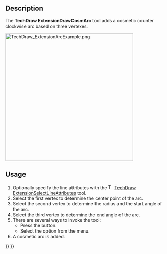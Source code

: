 <languages/>

{{Docnav
|[[TechDraw_ExtensionDrawCosmCircle|ExtensionDrawCosmCircle]]
|[[TechDraw_ExtensionDrawCosmCircle3Points|ExtensionDrawCosmCircle3Points]]
|[[TechDraw_Workbench|TechDraw]]
|IconL=TechDraw_ExtensionDrawCosmCircle.svg
|IconR=TechDraw_ExtensionDrawCosmCircle3Points.svg
|IconC=Workbench_TechDraw.svg
}}

{{GuiCommand
|Name=TechDraw ExtensionDrawCosmArc
|MenuLocation=TechDraw → Extensions: Centerlines/Threading → Add Cosmetic Arc
|Workbenches=[[TechDraw_Workbench|TechDraw]]
|Shortcut=
|Version=0.20
|SeeAlso=[[TechDraw_ExtensionDrawCosmCircle|TechDraw ExtensionDrawCosmCircle]]
}}

==Description==

The '''TechDraw ExtensionDrawCosmArc''' tool adds a cosmetic counter clockwise arc based on three vertexes.

[[Image:TechDraw_ExtensionArcExample.png|400px]]
{{Caption|On the right an added cosmetic arc}}

==Usage==

# Optionally specify the line attributes with the [[Image:TechDraw_ExtensionSelectLineAttributes.svg|16px]] [[TechDraw_ExtensionSelectLineAttributes|TechDraw ExtensionSelectLineAttributes]] tool.
# Select the first vertex to determine the center point of the arc.
# Select the second vertex to determine the radius and the start angle of the arc.
# Select the third vertex to determine the end angle of the arc.
# There are several ways to invoke the tool:
#* Press the {{Button|[[Image:TechDraw_ExtensionDrawCosmArc.svg|16px]] [[TechDraw_ExtensionDrawCosmArc|Add Cosmetic Arc]]}} button.
#* Select the {{MenuCommand|TechDraw → Extensions: Centerlines/Threading → [[Image:TechDraw_ExtensionDrawCosmArc.svg|16px]] Add Cosmetic Arc}} option from the menu.
# A cosmetic arc is added.


{{Docnav
|[[TechDraw_ExtensionDrawCosmCircle|ExtensionDrawCosmCircle]]
|[[TechDraw_ExtensionDrawCosmCircle3Points|ExtensionDrawCosmCircle3Points]]
|[[TechDraw_Workbench|TechDraw]]
|IconL=TechDraw_ExtensionDrawCosmCircle.svg
|IconR=TechDraw_ExtensionDrawCosmCircle3Points.svg
|IconC=Workbench_TechDraw.svg
}}

{{TechDraw_Tools_navi{{#translation:}}}}
{{Userdocnavi{{#translation:}}}}